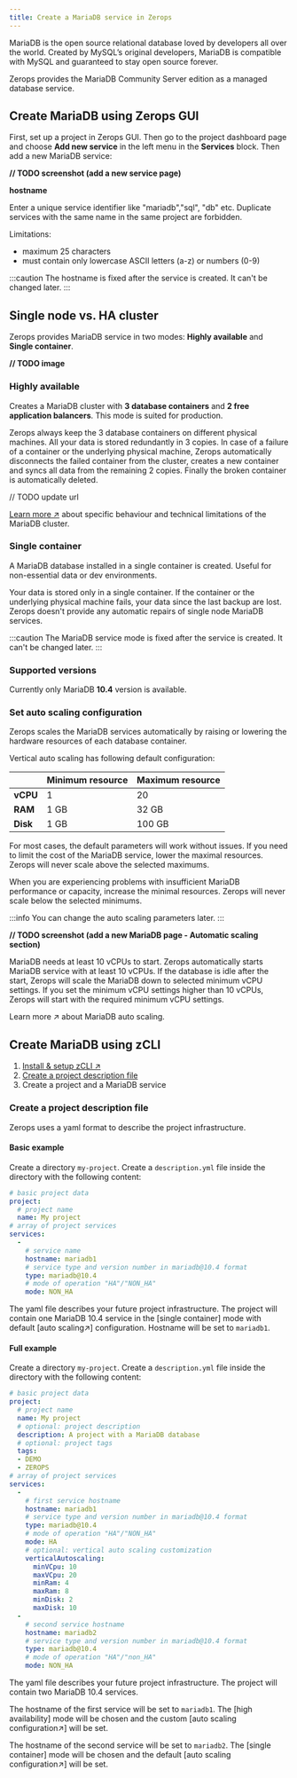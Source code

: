 ```yaml
---
title: Create a MariaDB service in Zerops
---
```


MariaDB is the open source relational database loved by developers all over the world. Created by MySQL’s original developers, MariaDB is compatible with MySQL and guaranteed to stay open source forever.

Zerops provides the MariaDB Community Server edition as a managed database service.

## Create MariaDB using Zerops GUI
First, set up a project in Zerops GUI. Then go to the project dashboard page and choose **Add new service** in the left menu in the **Services** block. Then add a new MariaDB service:

**// TODO screenshot (add a new service page)**

**hostname**

Enter a unique service identifier like "mariadb","sql", "db" etc. Duplicate services with the same name in the same project are forbidden.

Limitations:
* maximum 25 characters
* must contain only lowercase ASCII letters (a-z) or numbers (0-9) 

:::caution
The hostname is fixed after the service is created. It can't be changed later.
:::

## Single node vs. HA cluster
Zerops provides MariaDB service in two modes: **Highly available** and **Single container**.

**// TODO image**

### Highly available 

Creates a  MariaDB cluster with **3 database containers** and **2 free application balancers**. 
This mode is suited for production. 

Zerops always keep the 3 database containers on different physical machines. All your data is stored redundantly in 3 copies. In case of a failure of a container or the underlying physical machine, Zerops automatically disconnects the failed container from the cluster, creates a new container and syncs all data from the remaining 2 copies. Finally the broken container is automatically deleted.

// TODO update url

[Learn more ↗](/mariadb/tech-details/cluster)  about specific behaviour and technical limitations of the MariaDB cluster.

### Single container

A MariaDB database installed in a single container is created. Useful for non-essential data or dev environments.

Your data is stored only in a single container. If the container or the underlying physical machine fails, your data since the last backup are lost. Zerops doesn't provide any automatic repairs of single node MariaDB services.

:::caution
The MariaDB service mode is fixed after the service is created. It can't be changed later.
:::

### Supported versions
Currently only MariaDB **10.4** version is available.

### Set auto scaling configuration
Zerops scales the MariaDB services automatically by raising or lowering the hardware resources of each database container.

Vertical auto scaling has following default configuration:

| &nbsp;              | Minimum resource | Maximum resource |
| ------------------- | ---------------- | ---------------- |
| **vCPU**            | 1                | 20               | 
| **RAM**             | 1 GB             | 32 GB            |
| **Disk**            | 1 GB             | 100 GB           |

For most cases, the default parameters will work without issues. If you need to limit the cost of the MariaDB service, lower the maximal resources. Zerops will never scale above the selected maximums.

When you are experiencing problems with insufficient MariaDB performance or capacity, increase the minimal resources. Zerops will never scale below the selected minimums.

:::info
You can change the auto scaling parameters later.
:::

**// TODO screenshot (add a new MariaDB page - Automatic scaling section)**

MariaDB needs at least 10 vCPUs to start. Zerops automatically starts MariaDB service with at least 10 vCPUs. If the database is idle after the start, Zerops will scale the MariaDB down to selected minimum vCPU settings. If you set the minimum vCPU settings higher than 10 vCPUs, Zerops will start with the required minimum vCPU settings. 

Learn more ↗ about MariaDB auto scaling.

## Create MariaDB using zCLI
1. [Install & setup zCLI ↗](/references/cli)
2. [Create a project description file](#create-a-project-description-file) 
3. Create a project and a MariaDB service 

### Create a project description file
Zerops uses a yaml format to describe the project infrastructure.
#### Basic example
Create a directory `my-project`. Create a `description.yml` file inside the directory with the following content:
```yml
# basic project data
project:
  # project name
  name: My project
# array of project services
services:
  -
    # service name
    hostname: mariadb1
    # service type and version number in mariadb@10.4 format
    type: mariadb@10.4
    # mode of operation "HA"/"NON_HA"
    mode: NON_HA
```
The yaml file describes your future project infrastructure. The project will contain one MariaDB 10.4 service in the [single container] mode with default [auto scaling↗] configuration. Hostname will be set to `mariadb1`.

#### Full example
Create a directory `my-project`. Create a `description.yml` file inside the directory with the following content:
```yml
# basic project data
project:
  # project name
  name: My project
  # optional: project description 
  description: A project with a MariaDB database
  # optional: project tags
  tags:
  - DEMO
  - ZEROPS
# array of project services
services:
  -
    # first service hostname
    hostname: mariadb1
    # service type and version number in mariadb@10.4 format
    type: mariadb@10.4
    # mode of operation "HA"/"NON_HA"
    mode: HA
    # optional: vertical auto scaling customization 
    verticalAutoscaling: 
      minVCpu: 10
      maxVCpu: 20
      minRam: 4
      maxRam: 8
      minDisk: 2
      maxDisk: 10
  -
    # second service hostname
    hostname: mariadb2
    # service type and version number in mariadb@10.4 format
    type: mariadb@10.4
    # mode of operation "HA"/"non_HA"
    mode: NON_HA
```

The yaml file describes your future project infrastructure. The project will contain two MariaDB 10.4 services. 

The hostname of the first service will be set to `mariadb1`. The [high availability] mode will be chosen and the custom [auto scaling configuration↗] will be set.

The hostname of the second service will be set to `mariadb2`. The [single container] mode will be chosen and the default [auto scaling configuration↗] will be set.